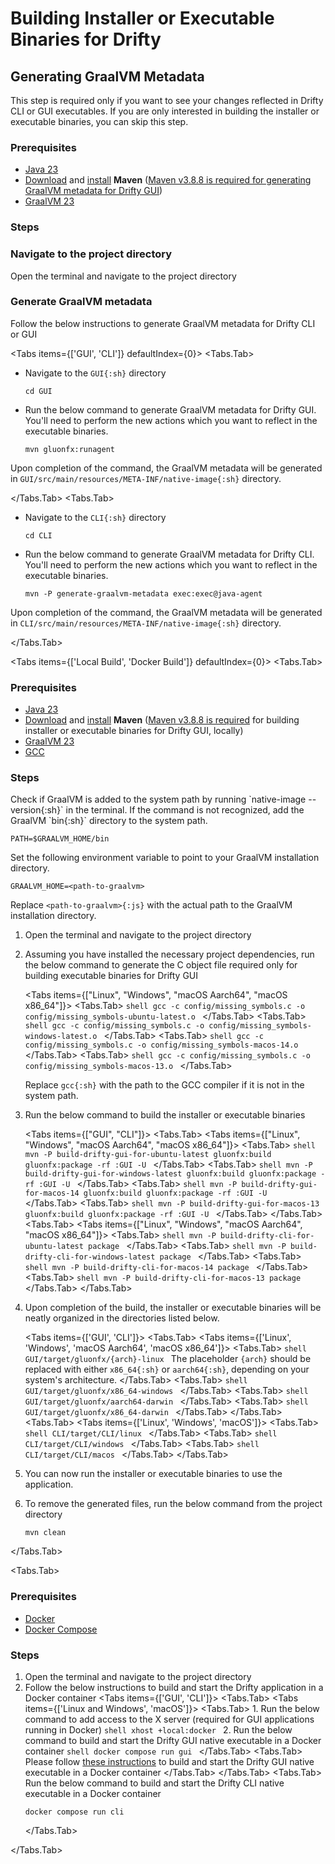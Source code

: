 
# Building Installer or Executable Binaries for Drifty

## Generating GraalVM Metadata

<Callout type="info">
  This step is required only if you want to see your changes reflected in Drifty
  CLI or GUI executables. If you are only interested in building the installer
  or executable binaries, you can skip this step.
</Callout>

### Prerequisites

- [Java 23](https://www.oracle.com/java/technologies/downloads/#java23)
- [Download](https://maven.apache.org/download.cgi#previous-stable-3-8-x-release) and [install](https://maven.apache.org/install.html) **Maven** ([Maven v3.8.8 is required for generating GraalVM metadata for Drifty GUI](https://github.com/gluonhq/gluonfx-maven-plugin/issues/462))
- [GraalVM 23](https://www.graalvm.org/downloads/)

### Steps

<Steps>

### Navigate to the project directory

Open the terminal and navigate to the project directory

### Generate GraalVM metadata

Follow the below instructions to generate GraalVM metadata for Drifty CLI or GUI

<Tabs items={['GUI', 'CLI']} defaultIndex={0}>
<Tabs.Tab>

- Navigate to the `GUI{:sh}` directory
  ```shell
  cd GUI
  ```
- Run the below command to generate GraalVM metadata for Drifty GUI. You'll need to perform the new actions which you want to reflect in the executable binaries.

  ```shell
  mvn gluonfx:runagent
  ```

Upon completion of the command, the GraalVM metadata will be generated in `GUI/src/main/resources/META-INF/native-image{:sh}` directory.

</Tabs.Tab>
<Tabs.Tab>

- Navigate to the `CLI{:sh}` directory

  ```shell
  cd CLI
  ```

- Run the below command to generate GraalVM metadata for Drifty CLI. You'll need to perform the new actions which you want to reflect in the executable binaries.

  ```shell
  mvn -P generate-graalvm-metadata exec:exec@java-agent
  ```

Upon completion of the command, the GraalVM metadata will be generated in `CLI/src/main/resources/META-INF/native-image{:sh}` directory.

</Tabs.Tab>

</Tabs>

</Steps>

<Tabs items={['Local Build', 'Docker Build']} defaultIndex={0}>
<Tabs.Tab>

### Prerequisites

- [Java 23](https://www.oracle.com/java/technologies/downloads/#java23)
- [Download](https://maven.apache.org/download.cgi#previous-stable-3-8-x-release) and [install](https://maven.apache.org/install.html) **Maven** ([Maven v3.8.8 is required](https://github.com/gluonhq/gluonfx-maven-plugin/issues/462) for building installer or executable binaries for Drifty GUI, locally)
- [GraalVM 23](https://www.graalvm.org/downloads/)
- [GCC](https://gcc.gnu.org/install/)

### Steps

<Callout type="info">
 Check if GraalVM is added to the system path by running `native-image --version{:sh}` in the terminal.
 If the command is not recognized, add the GraalVM `bin{:sh}` directory to the system path.

```shell
PATH=$GRAALVM_HOME/bin
```

Set the following environment variable to point to your GraalVM installation directory.

```shell
GRAALVM_HOME=<path-to-graalvm>
```

Replace `<path-to-graalvm>{:js}` with the actual path to the GraalVM installation directory.

</Callout>

1. Open the terminal and navigate to the project directory
2. Assuming you have installed the necessary project dependencies, run the below command to generate the C object file required only for building executable binaries for Drifty GUI

    <Tabs items={["Linux", "Windows", "macOS Aarch64", "macOS x86_64"]}>
      <Tabs.Tab>
        ```shell
        gcc -c config/missing_symbols.c -o config/missing_symbols-ubuntu-latest.o
        ```
      </Tabs.Tab>
      <Tabs.Tab>
        ```shell
        gcc -c config/missing_symbols.c -o config/missing_symbols-windows-latest.o
        ```
      </Tabs.Tab>
      <Tabs.Tab>
        ```shell
        gcc -c config/missing_symbols.c -o config/missing_symbols-macos-14.o
        ```
      </Tabs.Tab>
      <Tabs.Tab>
        ```shell
        gcc -c config/missing_symbols.c -o config/missing_symbols-macos-13.o
        ```
      </Tabs.Tab>
    </Tabs>

    Replace `gcc{:sh}` with the path to the GCC compiler if it is not in the system path.

3. Run the below command to build the installer or executable binaries

    <Tabs items={["GUI", "CLI"]}>
      <Tabs.Tab>
        <Tabs items={["Linux", "Windows", "macOS Aarch64", "macOS x86_64"]}>
          <Tabs.Tab>
            ```shell
            mvn -P build-drifty-gui-for-ubuntu-latest gluonfx:build gluonfx:package -rf :GUI -U
            ```
          </Tabs.Tab>
          <Tabs.Tab>
            ```shell
            mvn -P build-drifty-gui-for-windows-latest gluonfx:build gluonfx:package -rf :GUI -U
            ```
          </Tabs.Tab>
          <Tabs.Tab>
            ```shell
            mvn -P build-drifty-gui-for-macos-14 gluonfx:build gluonfx:package -rf :GUI -U
            ```
          </Tabs.Tab>
          <Tabs.Tab>
            ```shell
            mvn -P build-drifty-gui-for-macos-13 gluonfx:build gluonfx:package -rf :GUI -U
            ```
          </Tabs.Tab>
        </Tabs>
      </Tabs.Tab>
      <Tabs.Tab>
        <Tabs items={["Linux", "Windows", "macOS Aarch64", "macOS x86_64"]}>
          <Tabs.Tab>
            ```shell
            mvn -P build-drifty-cli-for-ubuntu-latest package
            ```
          </Tabs.Tab>
          <Tabs.Tab>
            ```shell
            mvn -P build-drifty-cli-for-windows-latest package
            ```
          </Tabs.Tab>
          <Tabs.Tab>
            ```shell
            mvn -P build-drifty-cli-for-macos-14 package
            ```
          </Tabs.Tab>
          <Tabs.Tab>
            ```shell
            mvn -P build-drifty-cli-for-macos-13 package
            ```
          </Tabs.Tab>
        </Tabs>
      </Tabs.Tab>
    </Tabs>

4. Upon completion of the build, the installer or executable binaries will be neatly organized in the directories listed below.

   <Tabs items={['GUI', 'CLI']}>
     <Tabs.Tab>
      <Tabs items={['Linux', 'Windows', 'macOS Aarch64', 'macOS x86_64']}>
      <Tabs.Tab>
        ```shell
        GUI/target/gluonfx/{arch}-linux
        ```
        The placeholder `{arch}` should be replaced with either `x86_64{:sh}` or `aarch64{:sh}`, depending on your system's architecture.
      </Tabs.Tab>
      <Tabs.Tab>
        ```shell
        GUI/target/gluonfx/x86_64-windows
        ```
      </Tabs.Tab>
      <Tabs.Tab>
        ```shell
        GUI/target/gluonfx/aarch64-darwin
        ```
      </Tabs.Tab>
      <Tabs.Tab>
        ```shell
        GUI/target/gluonfx/x86_64-darwin
        ```
      </Tabs.Tab>
      </Tabs>
    </Tabs.Tab>
     <Tabs.Tab>
      <Tabs items={['Linux', 'Windows', 'macOS']}>
      <Tabs.Tab>
        ```shell
        CLI/target/CLI/linux
        ```
      </Tabs.Tab>
      <Tabs.Tab>
        ```shell
        CLI/target/CLI/windows
        ```
      </Tabs.Tab>
      <Tabs.Tab>
        ```shell
        CLI/target/CLI/macos
        ```
      </Tabs.Tab>
      </Tabs>
    </Tabs.Tab>
   </Tabs>

5. You can now run the installer or executable binaries to use the application.
6. To remove the generated files, run the below command from the project directory
   ```shell
   mvn clean
   ```
</Tabs.Tab>

<Tabs.Tab>

### Prerequisites

- [Docker](https://docs.docker.com/get-started/get-docker/)
- [Docker Compose](https://docs.docker.com/compose/install/)

### Steps

1.  Open the terminal and navigate to the project directory
2.  Follow the below instructions to build and start the Drifty application in a Docker container
    <Tabs items={['GUI', 'CLI']}>
      <Tabs.Tab>
      <Tabs items={['Linux and Windows', 'macOS']}>
        <Tabs.Tab>
          1. Run the below command to add access to the X server (required for GUI applications running in Docker)
             ```shell
             xhost +local:docker
             ```
          2. Run the below command to build and start the Drifty GUI native executable in a Docker container
             ```shell
             docker compose run gui
             ```
        </Tabs.Tab>
        <Tabs.Tab>
          Please follow [these instructions](macOS-docker-build-instructions.md) to build and start the Drifty GUI native executable in a Docker container
        </Tabs.Tab>
      </Tabs>
      </Tabs.Tab>
      <Tabs.Tab>
      Run the below command to build and start the Drifty CLI native executable in a Docker container
      ```shell
      docker compose run cli
      ```
      </Tabs.Tab>
    </Tabs>

</Tabs.Tab>
</Tabs>
